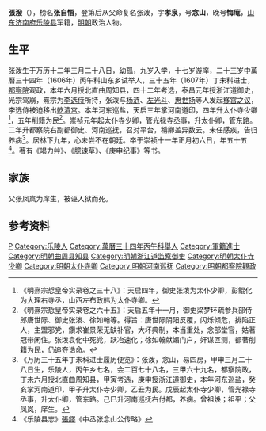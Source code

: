 '''張潑'''（{{bd|1584年||1538年||}}），榜名'''张自悟'''，登第后从父命复名张泼，字'''孝泉'''，号'''念山'''，晚号'''悔庵'''，[[山东|山东]][[济南府|济南府]][[乐陵县|乐陵县]]军籍，[[明朝|明朝]]政治人物。

== 生平 ==
张泼生于万历十二年三月二十八日，幼孤，九岁入学，十七岁游庠，二十三岁中萬曆三十四年（1606年）丙午科山东乡试举人，三十五年（1607年）丁未科进士，[[都察院|都察院]]观政，本年六月授北直曲周知县，四十二年考选，泰昌元年授浙江道御史，光宗驾崩，熹宗为[[李选侍|李选侍]]所持，张泼与[[杨涟|杨涟]]、[[左光斗|左光斗]]、[[惠世扬|惠世扬]]等人发起[[移宫案|移宫之议]]，李选侍被迫移出[[乾清宫|乾清宫]]。本年河东巡盐，天启三年掌河南道印，四年升太仆寺少卿<ref>《明熹宗悊皇帝实录卷之三十八》：天启四年，御史张泼为太仆少卿，彭鲲化为大理右寺丞，山西左布政韩为太仆寺卿。</ref>，五年削籍为民<ref>《明熹宗悊皇帝实录卷之六十五》：天启五年十一月，御史梁梦环疏参兵部侍郎唐世际、御史张泼、徐如翰等。得旨：唐世际阴阳反覆，闪烁倾危，排陷正人，主盟邪党，鑽求崔景荣无缺补官，大坏典制，本当重处，念部堂官，姑著冠带闲住。张泼袁化中死党，跃冶速化；徐如翰献媚门户，奸谋叵测，都著削籍为民，仍追夺诰命。</ref>。崇祯元年起太仆寺少卿，管光禄寺丞事，升太仆卿，管东路。二年升都察院右副都御史、河南巡抚，召对平台，稱卿盖异数云。未任感疾，告归养病<ref>《万历三十五年丁未科进士履历便览》：张泼，念山，易四房，甲申三月二十八日生，乐陵人，丙午乡七名，会二百七十八名，三甲六十九名，都察院政，丁未六月授北直曲周知县，甲寅考选，庚申授浙江道御史，本年河东巡盐，癸亥掌河南道印，甲子升太仆寺少卿，乙丑为民。戊辰起太仆寺少卿，管光禄寺丞事，升太仆卿，管东路。己巳升河南巡抚右付都，养病。曾祖焕；祖平；父凤岚，庠生。</ref>。居林下九年，心未尝不在朝廷。卒于崇祯十一年正月初六日，年五十五<ref>《乐陵县志》[[張鏐|張鏐]]《中丞张念山公传略》</ref>。著有《竭力艸》、《臆谏草》、《庚申纪事》等书。

== 家族 ==
父张凤岚为庠生，被诬入狱而死。

==参考资料==
{{reflist}}

{{萬曆三十五年丁未科殿試金榜}}

{{Authority control}}

{{DEFAULTSORT:}}
[[Category:张姓|P]]
[[Category:乐陵人|Category:乐陵人]]
[[Category:萬曆三十四年丙午科舉人|Category:萬曆三十四年丙午科舉人]]
[[Category:軍籍進士|Category:軍籍進士]]
[[Category:明朝曲周县知县|Category:明朝曲周县知县]]
[[Category:明朝浙江道监察御史|Category:明朝浙江道监察御史]]
[[Category:明朝太仆寺少卿|Category:明朝太仆寺少卿]]
[[Category:明朝太仆寺卿|Category:明朝太仆寺卿]]
[[Category:明朝河南巡抚|Category:明朝河南巡抚]]
[[Category:明朝都察院觀政|Category:明朝都察院觀政]]


{{明朝人物小作品}}
